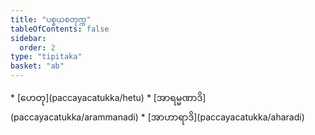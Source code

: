 ```yaml
---
title: "ပစ္စယစတုက္က"
tableOfContents: false
sidebar:
  order: 2
type: "tipitaka"
basket: "ab"
---
```



<DynamicBreadcrumb />



<TableOfContents>
* [ဟေတု](paccayacatukka/hetu)
* [အာရမ္မဏာဒိ](paccayacatukka/arammanadi)
* [အာဟာရာဒိ](paccayacatukka/aharadi)
</TableOfContents>